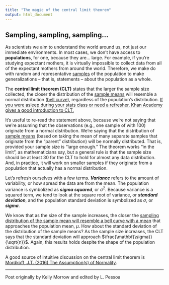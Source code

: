 ```yaml
---
title: "The magic of the central limit theorem"
output: html_document
---
```


## Sampling, sampling, sampling...

As scientists we aim to understand the world around us, not just our immediate environments. In most cases, we don't have access to **populations**, for one, because they are... large. For example, if you're studying expectant mothers, it is virtually impossible to collect data from all of the expectant mothers from around the world. Therefore, we make do with random and representative <u>samples</u> of the population to make generalizations -- that is, statements -- about the population as a whole.  

The **central limit theorem (CLT)** states that the larger the sample size collected, the closer the distribution of the <u>sample means</u> will resemble a normal distribution (<u>bell curve</u>), regardless of the population's distribution. <u>If you were asleep during your stats class or need a refresher, Khan Academy gives a good introduction to CLT.</u>  

It's useful to re-read the statement above, because we're not saying that we're assuming that the observations (e.g., one sample of with $100$) originate from a normal distribution. We're saying that the distribution of <u>sample means</u> (based on taking the mean of many separate samples that originate from the "parent" distribution) will be normally distributed. That is, provided your sample size is "large enough." The theorem works "in the limit", as mathematicians say, but a general rule is that the sample size should be at least $30$ for the CLT to hold for almost any data distribution. And, in practice, it will work on smaller samples if they originate from a population that actually has a normal distribution.  

Let's refresh ourselves with a few terms. _**Variance**_ refers to the amount of variability, or how spread the data are from the mean. The population variance is symbolized as _**sigma squared**_, or $\sigma^{2}$. Because variance is a squared term, we tend to look at the square root of variance, or _**standard deviation**_, and the population standard deviation is symbolized as $\sigma$, or _**sigma**_.  

We know that as the size of the sample increases, the closer the <u>sampling distribution of the sample mean will resemble a bell curve with a mean</u> that approaches the population mean, $\mu$. How about the standard deviation of the distribution of the sample means? As the sample size increases, the CLT says that the standard deviation will approach $\frac{\mathbf{\sigma}}{\sqrt{n}}$. Again, this results holds despite the shape of the population distribution.

A good source of intuitive discussion on the central limit theorem is [Mordkoff, J.T. (2016) The Assumption(s) of Normality](http://www2.psychology.uiowa.edu/faculty/mordkoff/GradStats/part%201/I.07%20normal.pdf).

***
Post originally by Kelly Morrow and edited by L. Pessoa